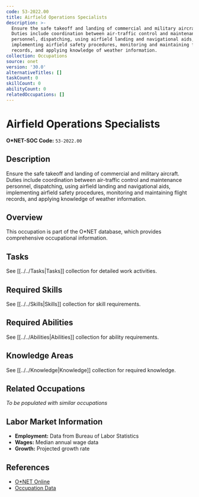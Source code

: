 ```yaml
---
code: 53-2022.00
title: Airfield Operations Specialists
description: >-
  Ensure the safe takeoff and landing of commercial and military aircraft.
  Duties include coordination between air-traffic control and maintenance
  personnel, dispatching, using airfield landing and navigational aids,
  implementing airfield safety procedures, monitoring and maintaining flight
  records, and applying knowledge of weather information.
collection: Occupations
source: onet
version: '30.0'
alternativeTitles: []
taskCount: 0
skillCount: 0
abilityCount: 0
relatedOccupations: []
---
```

# Airfield Operations Specialists

**O*NET-SOC Code:** `53-2022.00`

## Description

Ensure the safe takeoff and landing of commercial and military aircraft. Duties include coordination between air-traffic control and maintenance personnel, dispatching, using airfield landing and navigational aids, implementing airfield safety procedures, monitoring and maintaining flight records, and applying knowledge of weather information.

## Overview

This occupation is part of the O*NET database, which provides comprehensive occupational information.

## Tasks

See [[../../Tasks|Tasks]] collection for detailed work activities.

## Required Skills

See [[../../Skills|Skills]] collection for skill requirements.

## Required Abilities

See [[../../Abilities|Abilities]] collection for ability requirements.

## Knowledge Areas

See [[../../Knowledge|Knowledge]] collection for required knowledge.

## Related Occupations

*To be populated with similar occupations*

## Labor Market Information

- **Employment:** Data from Bureau of Labor Statistics
- **Wages:** Median annual wage data
- **Growth:** Projected growth rate

## References

- [O*NET Online](https://www.onetonline.org/link/summary/53-2022.00)
- [Occupation Data](https://www.onetcenter.org/)
